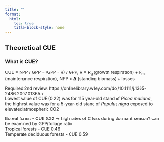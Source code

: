 ```yaml
---
title: ""
format:
  html:
    toc: true
    title-block-style: none
---
```


## Theoretical CUE

### What is CUE?

CUE = NPP / GPP = (GPP - R) / GPP, R = R~g~ (growth respiration) + R~m~ (maintenance respiration), NPP = **Δ** (standing biomass) + losses

Required 2nd review: https://onlinelibrary.wiley.com/doi/10.1111/j.1365-2486.2007.01365.x \
Lowest value of CUE (0.22) was for 115 year-old stand of *Picea mariana*, the highest value was for a 5-year-old stand of *Populus nigra* exposed to elevated atmospheric CO2

Boreal forest - CUE 0.32 -\> high rates of C loss during dormant season? can be examined by GPP/foliage ratio\
Tropical forests - CUE 0.46\
Temperate deciduous forests - CUE 0.59
